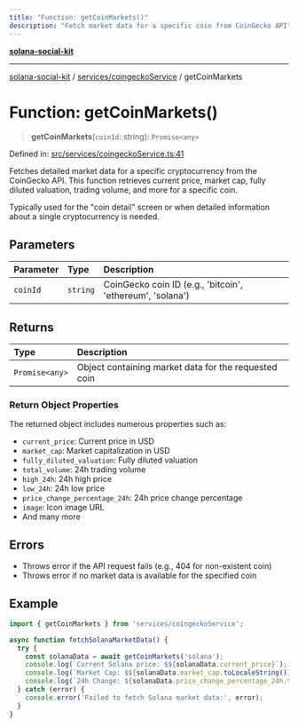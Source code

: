 ```yaml
---
title: "Function: getCoinMarkets()"
description: "Fetch market data for a specific coin from CoinGecko API"
---
```


[**solana-social-kit**](../../../README.mdx)

***

[solana-social-kit](../../../README.mdx) / [services/coingeckoService](../README.mdx) / getCoinMarkets

# Function: getCoinMarkets()

> **getCoinMarkets**(`coinId`: string): `Promise<any>`

Defined in: [src/services/coingeckoService.ts:41](https://github.com/SendArcade/solana-app-kit/blob/main/src/services/coingeckoService.ts#L41)

Fetches detailed market data for a specific cryptocurrency from the CoinGecko API.
This function retrieves current price, market cap, fully diluted valuation, 
trading volume, and more for a specific coin.

Typically used for the "coin detail" screen or when detailed information about a single
cryptocurrency is needed.

## Parameters

| Parameter | Type | Description |
| :------ | :------ | :------ |
| `coinId` | `string` | CoinGecko coin ID (e.g., 'bitcoin', 'ethereum', 'solana') |

## Returns

| Type | Description |
| :------ | :------ |
| `Promise<any>` | Object containing market data for the requested coin |

### Return Object Properties

The returned object includes numerous properties such as:
- `current_price`: Current price in USD
- `market_cap`: Market capitalization in USD
- `fully_diluted_valuation`: Fully diluted valuation
- `total_volume`: 24h trading volume
- `high_24h`: 24h high price
- `low_24h`: 24h low price
- `price_change_percentage_24h`: 24h price change percentage
- `image`: Icon image URL
- And many more

## Errors

- Throws error if the API request fails (e.g., 404 for non-existent coin)
- Throws error if no market data is available for the specified coin

## Example

```typescript
import { getCoinMarkets } from 'services/coingeckoService';

async function fetchSolanaMarketData() {
  try {
    const solanaData = await getCoinMarkets('solana');
    console.log(`Current Solana price: $${solanaData.current_price}`);
    console.log(`Market Cap: $${solanaData.market_cap.toLocaleString()}`);
    console.log(`24h Change: ${solanaData.price_change_percentage_24h.toFixed(2)}%`);
  } catch (error) {
    console.error('Failed to fetch Solana market data:', error);
  }
}
```